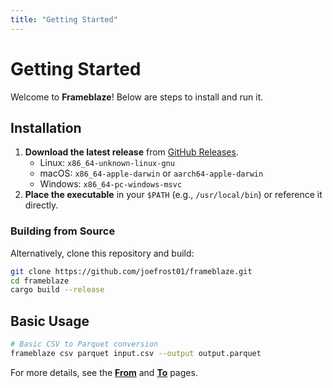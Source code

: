 ```yaml
---
title: "Getting Started"
---
```


# Getting Started

Welcome to **Frameblaze**! Below are steps to install and run it.

## Installation

1. **Download the latest release** from [GitHub Releases](https://github.com/joefrost01/frameblaze/releases).
   - Linux: `x86_64-unknown-linux-gnu`
   - macOS: `x86_64-apple-darwin` or `aarch64-apple-darwin`
   - Windows: `x86_64-pc-windows-msvc`
2. **Place the executable** in your `$PATH` (e.g., `/usr/local/bin`) or reference it directly.

### Building from Source

Alternatively, clone this repository and build:

```bash
git clone https://github.com/joefrost01/frameblaze.git
cd frameblaze
cargo build --release
```

## Basic Usage

```bash
# Basic CSV to Parquet conversion
frameblaze csv parquet input.csv --output output.parquet
```

For more details, see the **[From](from.qmd)** and **[To](to.qmd)** pages.